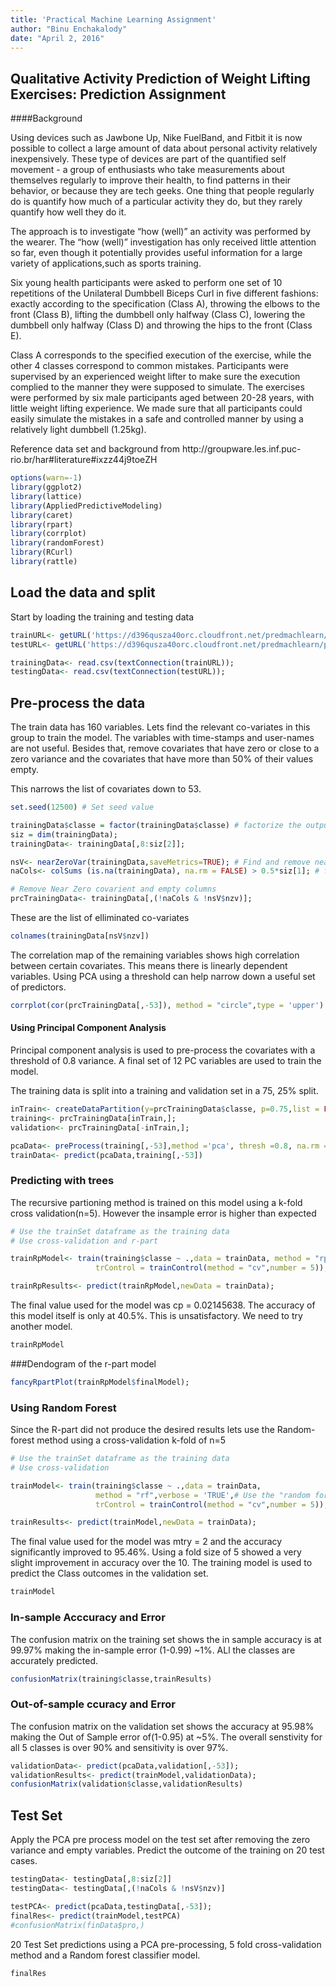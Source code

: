 ```yaml
---
title: 'Practical Machine Learning Assignment'
author: "Binu Enchakalody"
date: "April 2, 2016"
---
```


## Qualitative Activity Prediction of Weight Lifting Exercises: Prediction Assignment

####Background

Using devices such as Jawbone Up, Nike FuelBand, and Fitbit it is now possible to collect a large amount of data about personal activity relatively inexpensively. These type of devices are part of the quantified self movement - a group of enthusiasts who take measurements about themselves regularly to improve their health, to find patterns in their behavior, or because they are tech geeks. One thing that people regularly do is quantify how much of a particular activity they do, but they rarely quantify how well they do it. 

The approach is to investigate "how (well)" an activity was performed by the wearer. The "how (well)" investigation has only received little attention so far, even though it potentially provides useful information for a large variety of applications,such as sports training.

Six young health participants were asked to perform one set of 10 repetitions of the Unilateral Dumbbell Biceps Curl in five different fashions: exactly according to the specification (Class A), throwing the elbows to the front (Class B), lifting the dumbbell only halfway (Class C), lowering the dumbbell only halfway (Class D) and throwing the hips to the front (Class E).

Class A corresponds to the specified execution of the exercise, while the other 4 classes correspond to common mistakes. Participants were supervised by an experienced weight lifter to make sure the execution complied to the manner they were supposed to simulate. The exercises were performed by six male participants aged between 20-28 years, with little weight lifting experience. We made sure that all participants could easily simulate the mistakes in a safe and controlled manner by using a relatively light dumbbell (1.25kg).

Reference data set and background from http://groupware.les.inf.puc-rio.br/har#literature#ixzz44j9toeZH

```r
options(warn=-1)
library(ggplot2)
library(lattice)
library(AppliedPredictiveModeling)
library(caret)
library(rpart)
library(corrplot)
library(randomForest)
library(RCurl)
library(rattle)

```

## Load the data and split

Start by loading the training and testing data

```r
trainURL<- getURL('https://d396qusza40orc.cloudfront.net/predmachlearn/pml-training.csv');
testURL<- getURL('https://d396qusza40orc.cloudfront.net/predmachlearn/pml-testing.csv');

trainingData<- read.csv(textConnection(trainURL));
testingData<- read.csv(textConnection(testURL));
```

## Pre-process the data
The train data has 160 variables. Lets find the relevant co-variates in this group to train the model. The variables with time-stamps and user-names are not useful. Besides that, remove covariates that have zero or close to a zero variance and the covariates that have more than 50% of their values empty. 

This narrows the list of covariates down to 53. 

```r
set.seed(12500) # Set seed value

trainingData$classe = factor(trainingData$classe) # factorize the output variable
siz = dim(trainingData);
trainingData<- trainingData[,8:siz[2]];

nsV<- nearZeroVar(trainingData,saveMetrics=TRUE); # Find and remove near zero variance features
naCols<- colSums (is.na(trainingData), na.rm = FALSE) > 0.5*siz[1]; # find and remove near empty features

# Remove Near Zero covarient and empty columns 
prcTrainingData<- trainingData[,(!naCols & !nsV$nzv)];
```

These are the list of elliminated co-variates
```r
colnames(trainingData[nsV$nzv])
```

The correlation map of the remaining variables shows high correlation between certain covariates. This means there is linearly dependent variables. Using PCA using a threshold can help narrow down a useful set of predictors.

```r
corrplot(cor(prcTrainingData[,-53]), method = "circle",type = 'upper')

```

#### Using Principal Component Analysis
Principal component analysis is used to pre-process the covariates with a threshold of 0.8 variance. A final set of 12 PC variables are used to train the model.

The training data is split into a training and validation set in a 75, 25% split. 

```r

inTrain<- createDataPartition(y=prcTrainingData$classe, p=0.75,list = FALSE);
training<- prcTrainingData[inTrain,];
validation<- prcTrainingData[-inTrain,];

pcaData<- preProcess(training[,-53],method ='pca', thresh =0.8, na.rm = TRUE)
trainData<- predict(pcaData,training[,-53])

```

### Predicting with trees

The recursive partioning method is trained on this model using a k-fold cross validation(n=5). However the insample error is higher than expected  
```r

# Use the trainSet dataframe as the training data
# Use cross-validation and r-part

trainRpModel<- train(training$classe ~ .,data = trainData, method = "rpart",
                   trControl = trainControl(method = "cv",number = 5)); # Use 5 folds for cross-validation

trainRpResults<- predict(trainRpModel,newData = trainData);

```

The final value used for the model was cp = 0.02145638. The accuracy of this model itself is only at 40.5%. This is unsatisfactory. We need to try another model.

```r
trainRpModel
```
###Dendogram of the r-part model

```r
fancyRpartPlot(trainRpModel$finalModel);

```

### Using Random Forest 
Since the R-part did not produce the desired results lets use the Random-forest method using a cross-validation k-fold of n=5
```r

# Use the trainSet dataframe as the training data
# Use cross-validation

trainModel<- train(training$classe ~ .,data = trainData, 
                   method = "rf",verbose = 'TRUE',# Use the "random forest" algorithm
                   trControl = trainControl(method = "cv",number = 5)); # Use 5 folds for cross-validation

trainResults<- predict(trainModel,newData = trainData);

```

The final value used for the model was mtry = 2 and the accuracy significantly improved to 95.46%. Using a fold size of 5 showed a very slight improvement in accuracy over the 10. The training model is used to predict the Class outcomes in the validation set. 

```r
trainModel
```

### In-sample Acccuracy and Error
The confusion matrix on the training set shows the in sample accuracy is at 99.97% making the in-sample error (1-0.99) ~1%. ALl the classes are accurately predicted.

```r
confusionMatrix(training$classe,trainResults)
```
### Out-of-sample ccuracy and Error

The confusion matrix on the validation set shows the accuracy at 95.98% making the Out of Sample error of(1-0.95) at ~5%. The overall senstivity for all 5 classes is over 90% and sensitivity is over 97%. 

```r
validationData<- predict(pcaData,validation[,-53]);
validationResults<- predict(trainModel,validationData);
confusionMatrix(validation$classe,validationResults)
```

## Test Set
Apply the PCA pre process model on the test set after removing the zero variance and empty variables. Predict the outcome of the training on 20 test cases.

```r

testingData<- testingData[,8:siz[2]]
testingData<- testingData[,(!naCols & !nsV$nzv)]

testPCA<- predict(pcaData,testingData[,-53]);
finalRes<- predict(trainModel,testPCA)
#confusionMatrix(finData$pro,)
```

20 Test Set predictions using a PCA pre-processing, 5 fold cross-validation method and a Random forest classifier model.

```r
finalRes

```